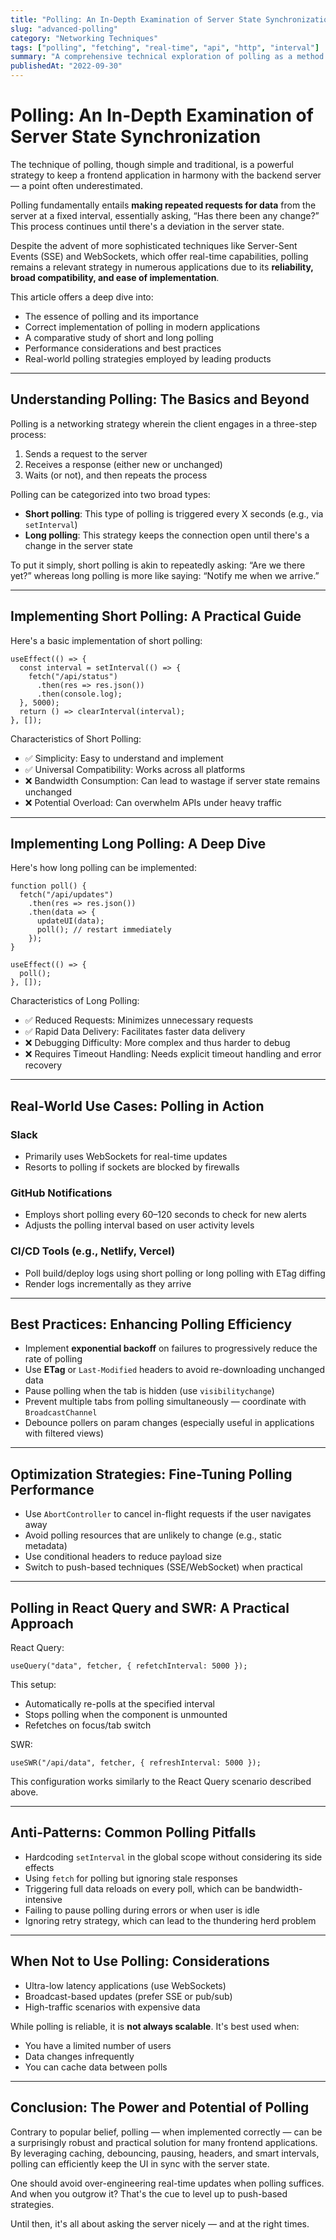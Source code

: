 ```yaml
---
title: "Polling: An In-Depth Examination of Server State Synchronization"
slug: "advanced-polling"
category: "Networking Techniques"
tags: ["polling", "fetching", "real-time", "api", "http", "interval"]
summary: "A comprehensive technical exploration of polling as a method to maintain synchronization between client UIs and server data. This article delves into short and long polling, their implementation in contemporary applications, performance considerations, best practices, and alternatives such as Server-Sent Events and WebSockets."
publishedAt: "2022-09-30"
---
```


# Polling: An In-Depth Examination of Server State Synchronization

The technique of polling, though simple and traditional, is a powerful strategy to keep a frontend application in harmony with the backend server — a point often underestimated.

Polling fundamentally entails **making repeated requests for data** from the server at a fixed interval, essentially asking, “Has there been any change?” This process continues until there's a deviation in the server state.

Despite the advent of more sophisticated techniques like Server-Sent Events (SSE) and WebSockets, which offer real-time capabilities, polling remains a relevant strategy in numerous applications due to its **reliability, broad compatibility, and ease of implementation**.

This article offers a deep dive into:
- The essence of polling and its importance
- Correct implementation of polling in modern applications
- A comparative study of short and long polling
- Performance considerations and best practices
- Real-world polling strategies employed by leading products

---

## Understanding Polling: The Basics and Beyond

Polling is a networking strategy wherein the client engages in a three-step process:
1. Sends a request to the server
2. Receives a response (either new or unchanged)
3. Waits (or not), and then repeats the process

Polling can be categorized into two broad types:
- **Short polling**: This type of polling is triggered every X seconds (e.g., via `setInterval`)
- **Long polling**: This strategy keeps the connection open until there's a change in the server state

To put it simply, short polling is akin to repeatedly asking: “Are we there yet?” whereas long polling is more like saying: “Notify me when we arrive.”

---

## Implementing Short Polling: A Practical Guide

Here's a basic implementation of short polling:

```tsx
useEffect(() => {
  const interval = setInterval(() => {
    fetch("/api/status")
      .then(res => res.json())
      .then(console.log);
  }, 5000);
  return () => clearInterval(interval);
}, []);
```

Characteristics of Short Polling:
- ✅ Simplicity: Easy to understand and implement
- ✅ Universal Compatibility: Works across all platforms
- ❌ Bandwidth Consumption: Can lead to wastage if server state remains unchanged
- ❌ Potential Overload: Can overwhelm APIs under heavy traffic

---

## Implementing Long Polling: A Deep Dive

Here's how long polling can be implemented:

```tsx
function poll() {
  fetch("/api/updates")
    .then(res => res.json())
    .then(data => {
      updateUI(data);
      poll(); // restart immediately
    });
}

useEffect(() => {
  poll();
}, []);
```

Characteristics of Long Polling:
- ✅ Reduced Requests: Minimizes unnecessary requests
- ✅ Rapid Data Delivery: Facilitates faster data delivery
- ❌ Debugging Difficulty: More complex and thus harder to debug
- ❌ Requires Timeout Handling: Needs explicit timeout handling and error recovery

---

## Real-World Use Cases: Polling in Action

### Slack

- Primarily uses WebSockets for real-time updates
- Resorts to polling if sockets are blocked by firewalls

### GitHub Notifications

- Employs short polling every 60–120 seconds to check for new alerts
- Adjusts the polling interval based on user activity levels

### CI/CD Tools (e.g., Netlify, Vercel)

- Poll build/deploy logs using short polling or long polling with ETag diffing
- Render logs incrementally as they arrive

---

## Best Practices: Enhancing Polling Efficiency

- Implement **exponential backoff** on failures to progressively reduce the rate of polling
- Use **ETag** or `Last-Modified` headers to avoid re-downloading unchanged data
- Pause polling when the tab is hidden (use `visibilitychange`)
- Prevent multiple tabs from polling simultaneously — coordinate with `BroadcastChannel`
- Debounce pollers on param changes (especially useful in applications with filtered views)

---

## Optimization Strategies: Fine-Tuning Polling Performance

- Use `AbortController` to cancel in-flight requests if the user navigates away
- Avoid polling resources that are unlikely to change (e.g., static metadata)
- Use conditional headers to reduce payload size
- Switch to push-based techniques (SSE/WebSocket) when practical

---

## Polling in React Query and SWR: A Practical Approach

React Query:

```tsx
useQuery("data", fetcher, { refetchInterval: 5000 });
```

This setup:
- Automatically re-polls at the specified interval
- Stops polling when the component is unmounted
- Refetches on focus/tab switch

SWR:

```tsx
useSWR("/api/data", fetcher, { refreshInterval: 5000 });
```

This configuration works similarly to the React Query scenario described above.

---

## Anti-Patterns: Common Polling Pitfalls

- Hardcoding `setInterval` in the global scope without considering its side effects
- Using `fetch` for polling but ignoring stale responses
- Triggering full data reloads on every poll, which can be bandwidth-intensive
- Failing to pause polling during errors or when user is idle
- Ignoring retry strategy, which can lead to the thundering herd problem

---

## When Not to Use Polling: Considerations

- Ultra-low latency applications (use WebSockets)
- Broadcast-based updates (prefer SSE or pub/sub)
- High-traffic scenarios with expensive data

While polling is reliable, it is **not always scalable**. It's best used when:
- You have a limited number of users
- Data changes infrequently
- You can cache data between polls

---

## Conclusion: The Power and Potential of Polling

Contrary to popular belief, polling — when implemented correctly — can be a surprisingly robust and practical solution for many frontend applications. By leveraging caching, debouncing, pausing, headers, and smart intervals, polling can efficiently keep the UI in sync with the server state.

One should avoid over-engineering real-time updates when polling suffices. And when you outgrow it? That's the cue to level up to push-based strategies.

Until then, it's all about asking the server nicely — and at the right times.